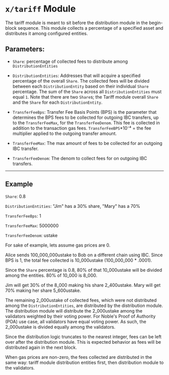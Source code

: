 # `x/tariff` Module

The tariff module is meant to sit before the distribution module in the begin-block sequence. This module collects a percentage of a specified asset and distributes it among configured entities.


## Parameters:

- `Share`: percentage of collected fees to distribute among `DistributionEntities`

- `DistributionEntities`: Addresses that will acquire a specified percentage of the overall `Share`. The collected fees will be divided between each `DistributionEntity` based on their individual `Share` percentage. The sum of the `Share` across all `DistributionEntities` must equal `1`. Note that there are two `Share`s; the Tariff module overall `Share` and the `Share` for each `DistributionEntity`.

- `TransferFeeBps`: Transfer Fee Basis Points (BPS) is the parameter that determines the BPS fees to be collected for outgoing IBC transfers, up to the `TransferFeeMax`, for the `TransferFeeDenom`. This fee is collected in addition to the transaction gas fees. `TransferFeeBPS`*10⁻⁴ = the fee multiplier applied to the outgoing transfer amount.

- `TransferFeeMax`: The max amount of fees to be collected for an outgoing IBC transfer.

- `TransferFeeDenom`: The denom to collect fees for on outgoing IBC transfers.

---

## Example

`Share`: 0.8

`DistributionEntities`: "Jim" has a  30% share, "Mary" has a 70%

`TransferFeeBps`: 1

`TransferFeeMax`: 5000000

`TransferFeeDenom`: ustake

For sake of example, lets assume gas prices are 0.

Alice sends 100_000_000ustake to Bob on a different chain using IBC. Since BPS is 1, the total fee collected is 10_000ustake (100_000_000 * .0001). 

Since the `Share` percentage is 0.8, 80% of that 10_000ustake will be divided among the entities. 80% of 10_000 is 8_000.

Jim will get 30% of the 8_000 making his share 2_400ustake. Mary will get 70% making her share 5_600ustake.

The remaining 2_000ustake of collected fees, which were not distributed among the `DistributionEntities`, are distributed by the distribution module. The distribution module will distribute the 2_000ustake among the validators weighted by their voting power. For Noble's Proof of Authority (POA) use case, all validators have equal voting power. As such, the 2_000ustake is divided equally among the validators. 

Since the distribution logic truncates to the nearest integer, fees can be left over after the distribution module. This is expected behavior as fees will be distributed again in the next block.

When gas prices are non-zero, the fees collected are distributed in the same way: tariff module distribution entities first, then distribution module to the validators. 